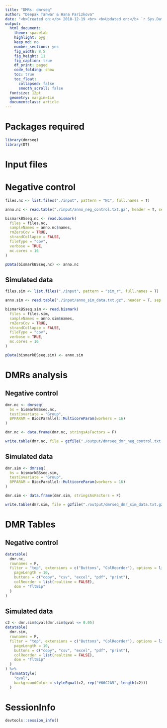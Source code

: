 ```yaml
---
title: "DMRs: dmrseq"
author: "Deepak Tanwar & Hana Parizkova"
date: "<b>Created on:</b> 2018-12-19 <br> <b>Updated on:</b> `r Sys.Date()`"
output:
  html_document:
    theme: spacelab
    highlight: pyg
    keep_md: no
    number_sections: yes
    fig_width: 8.5
    fig_height: 11
    fig_caption: true
    df_print: paged
    code_folding: show
    toc: true
    toc_float:
      collapsed: false
      smooth_scroll: false
  fontsize: 12pt
  geometry: margin=1in
  documentclass: article
---
```


# Packages required

```r
library(dmrseq)
library(DT)
```

# Input files

# Negative control
```r
files.nc <- list.files("./input", pattern = "NC", full.names = T)

anno.nc <- read.table("./input/anno_neg_control.txt.gz", header = T, sep = "\t", stringsAsFactors = F)

bismarkBSseq.nc <- read.bismark(
  files = files.nc,
  sampleNames = anno.nc$names,
  rmZeroCov = TRUE,
  strandCollapse = FALSE,
  fileType = "cov",
  verbose = TRUE,
  mc.cores = 16
)

pData(bismarkBSseq.nc) <- anno.nc
```

## Simulated data
```r
files.sim <- list.files("./input", pattern = "sim_r", full.names = T)

anno.sim <- read.table("./input/anno_sim_data.txt.gz", header = T, sep = "\t", stringsAsFactors = F)

bismarkBSseq.sim <- read.bismark(
  files = files.sim,
  sampleNames = anno.sim$names,
  rmZeroCov = TRUE,
  strandCollapse = FALSE,
  fileType = "cov",
  verbose = TRUE,
  mc.cores = 16
)

pData(bismarkBSseq.sim) <- anno.sim
```

# DMRs analysis

## Negative control
```r
dmr.nc <- dmrseq(
  bs = bismarkBSseq.nc,
  testCovariate = "Group",
  BPPARAM = BiocParallel::MulticoreParam(workers = 16)
)

dmr.nc <- data.frame(dmr.nc, stringsAsFactors = F)

write.table(dmr.nc, file = gzfile("./output/dmrseq_dmr_neg_control.txt.gz"), sep = "\t", quote = F, row.names = F)
```

## Simulated data
```r
dmr.sim <- dmrseq(
  bs = bismarkBSseq.sim,
  testCovariate = "Group",
  BPPARAM = BiocParallel::MulticoreParam(workers = 16)
)

dmr.sim <- data.frame(dmr.sim, stringsAsFactors = F)

write.table(dmr.sim, file = gzfile("./output/dmrseq_dmr_sim_data.txt.gz"), sep = "\t", quote = F, row.names = F)
```


# DMR Tables

## Negative control
```r
datatable(
  dmr.nc,
  rownames = F,
  filter = "top", extensions = c("Buttons", "ColReorder"), options = list(
    pageLength = 10,
    buttons = c("copy", "csv", "excel", "pdf", "print"),
    colReorder = list(realtime = FALSE),
    dom = "fltBip"
  )
)
```


## Simulated data

```r
c2 <- dmr.sim$qval[dmr.sim$qval <= 0.05]
datatable(
  dmr.sim,
  rownames = F,
  filter = "top", extensions = c("Buttons", "ColReorder"), options = list(
    pageLength = 10,
    buttons = c("copy", "csv", "excel", "pdf", "print"),
    colReorder = list(realtime = FALSE),
    dom = "fltBip"
  )
) %>%
  formatStyle(
    "qval",
    backgroundColor = styleEqual(c2, rep("#66C2A5", length(c2)))
  )
```


# SessionInfo

```r
devtools::session_info()
```
